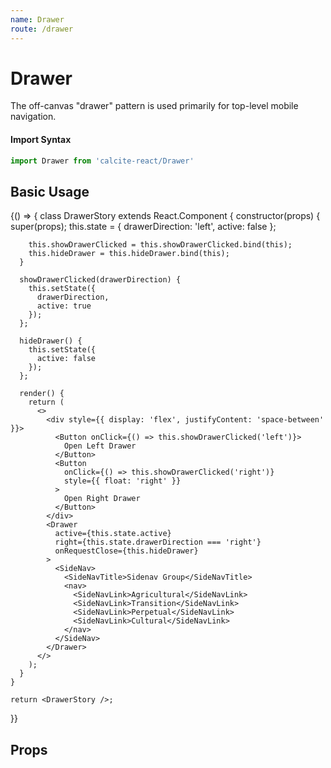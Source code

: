 ```yaml
---
name: Drawer
route: /drawer
---
```





# Drawer

The off-canvas "drawer" pattern is used primarily for top-level mobile
navigation.

#### Import Syntax

```js
import Drawer from 'calcite-react/Drawer'
```

## Basic Usage

<Playground>
  {() => {
    class DrawerStory extends React.Component {
      constructor(props) {
        super(props);
        this.state = {
          drawerDirection: 'left',
          active: false
        };
      
        this.showDrawerClicked = this.showDrawerClicked.bind(this);
        this.hideDrawer = this.hideDrawer.bind(this);
      }

      showDrawerClicked(drawerDirection) {
        this.setState({
          drawerDirection,
          active: true
        });
      };

      hideDrawer() {
        this.setState({
          active: false
        });
      };

      render() {
        return (
          <>
            <div style={{ display: 'flex', justifyContent: 'space-between' }}>
              <Button onClick={() => this.showDrawerClicked('left')}>
                Open Left Drawer
              </Button>
              <Button
                onClick={() => this.showDrawerClicked('right')}
                style={{ float: 'right' }}
              >
                Open Right Drawer
              </Button>
            </div>
            <Drawer
              active={this.state.active}
              right={this.state.drawerDirection === 'right'}
              onRequestClose={this.hideDrawer}
            >
              <SideNav>
                <SideNavTitle>Sidenav Group</SideNavTitle>
                <nav>
                  <SideNavLink>Agricultural</SideNavLink>
                  <SideNavLink>Transition</SideNavLink>
                  <SideNavLink>Perpetual</SideNavLink>
                  <SideNavLink>Cultural</SideNavLink>
                </nav>
              </SideNav>
            </Drawer>
          </>
        );
      }
    }

    return <DrawerStory />;

}}

</Playground>

## Props

<PropsTable of={DrawerPropsTable} />

